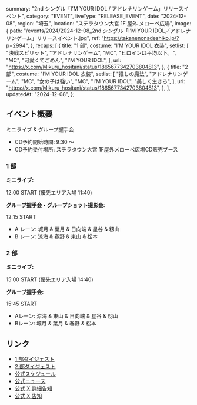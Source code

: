   summary: "2nd シングル「I’M YOUR IDOL / アドレナリンゲーム」リリースイベント",
  category: "EVENT",
  liveType: "RELEASE_EVENT",
  date: "2024-12-08",
  region: "埼玉",
  location: "ステラタウン大宮 1F 屋外 メローペ広場",
  image: {
    path: "/events/2024/2024-12-08_2nd シングル「I’M YOUR IDOL／アドレナリンゲーム」リリースイベント.jpg",
    ref: "https://takanenonadeshiko.jp/?p=2994",
  },
  recaps: [
    {
      title: "1 部",
      costume: "I’M YOUR IDOL 衣装",
      setlist: [
        "決戦スピリット",
        "アドレナリンゲーム",
        "MC",
        "ヒロインは平均以下。",
        "MC",
        "可愛くてごめん",
        "I’M YOUR IDOL",
      ],
      url: "https://x.com/Mikuru_hositani/status/1865677342703804813",
    },
    {
      title: "2 部",
      costume: "I’M YOUR IDOL 衣装",
      setlist: [
        "推しの魔法",
        "アドレナリンゲーム",
        "MC",
        "女の子は強い",
        "MC",
        "I’M YOUR IDOL",
        "美しく生きろ",
      ],
      url: "https://x.com/Mikuru_hositani/status/1865677342703804813",
    },
  ],
  updatedAt: "2024-12-08",
};

## イベント概要

ミニライブ & グループ握手会

- CD予約開始時間: 9:30 〜
- CD予約受付場所: ステラタウン大宮 1F屋外メローペ広場CD販売ブース

### 1 部

**ミニライブ:**

12:00 START (優先エリア入場 11:40)

**グループ握手会・グループショット撮影会:**

12:15 START

- A レーン: 城月 & 葉月 & 日向端 & 星谷 & 籾山
- B レーン: 涼海 & 春野 & 東山 & 松本

### 2 部

**ミニライブ:**

15:00 START (優先エリア入場 14:40)

**グループ握手会:**

15:45 START

- Aレーン: 涼海 & 東山 & 日向端 & 星谷 & 籾山
- Bレーン: 城月 & 葉月 & 春野 & 松本

## リンク

- [1 部ダイジェスト](https://x.com/takanenofficial/status/1865706816874926094)
- [2 部ダイジェスト](https://x.com/takanenofficial/status/1865708341525409913)
- [公式スケジュール](https://takanenonadeshiko.jp/?p=2887)
- [公式ニュース](https://takanenonadeshiko.jp/?p=2994)
- [公式 X 詳細告知](https://x.com/takanenofficial/status/1862421379460866133)
- [公式 X 告知](https://x.com/takanenofficial/status/1857349224863813931)
